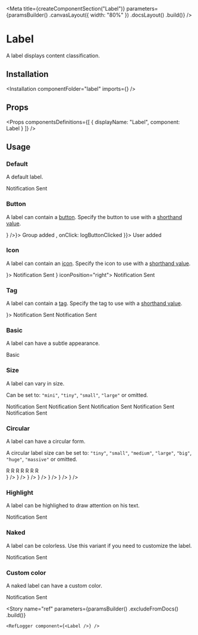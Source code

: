 
<Meta
    title={createComponentSection("Label")}
    parameters={paramsBuilder()
        .canvasLayout({ width: "80%" })
        .docsLayout(<ReactComponentsLayout semanticPath="/elements/label" />)
        .build()}
/>

# Label

A label displays content classification.

## Installation

<Installation componentFolder="label" imports={<Imports />} />

## Props

<HocWarning componentName="Label" semanticPath="/elements/label" />

<Props
    componentsDefinitions={[
        { displayName: "Label", component: Label }
    ]}
/>

## Usage

### Default

A default label.

<Preview>
    <Story name="default">
        <Label>Notification Sent</Label>
    </Story>
</Preview>

### Button

A label can contain a [button](?path=/docs/components-button--default-story). Specify the button to use with a [shorthand value](?path=/docs/getting-started-shorthand-props--page).

<Preview>
    <Story name="button">
        <div className="flex items-space-between">
            <Label button={<Button icon={<CloseIcon />} />}>
                Group added
            </Label>
            <Label button={{ icon: <CloseIcon />, onClick: logButtonClicked }}>
                User added
            </Label>
        </div>
    </Story>
</Preview>

### Icon

A label can contain an [icon](?path=/docs/materials-icons--page). Specify the icon to use with a [shorthand value](?path=/docs/getting-started-shorthand-props--page).

<Preview>
    <Story name="icon">
        <div className="flex items-space-between">
            <Label icon={<CommunicationIcon />}>
                Notification Sent
            </Label>
            <Label icon={<MagnifierIcon />} iconPosition="right">
                Notification Sent
            </Label>
        </div>
    </Story>
</Preview>

### Tag

A label can contain a [tag](?path=/docs/components-label-tag--default-story). Specify the tag to use with a [shorthand value](?path=/docs/getting-started-shorthand-props--page).

<Preview>
    <Story name="tag">
        <div className="flex items-space-between">
            <Label tag={<Tag className="bg-primary-500" />}>
                Notification Sent
            </Label>
            <Label tag={{ className: "bg-sunray-500" }}>
                Notification Sent
            </Label>
        </div>
    </Story>
</Preview>

### Basic

A label can have a subtle appearance.

<Preview>
    <Story name="basic">
        <Label basic>Basic</Label>
    </Story>
</Preview>

### Size

A label can vary in size.

Can be set to: `"mini"`, `"tiny"`, `"small"`, `"large"` or omitted.

<Preview>
    <Story name="size">
        <div className="flex items-end items-space-between">
            <Label size="mini">Notification Sent</Label>
            <Label size="tiny">Notification Sent</Label>
            <Label size="small">Notification Sent</Label>
            <Label>Notification Sent</Label>
            <Label size="large">Notification Sent</Label>
        </div>
    </Story>
</Preview>

### Circular

A label can have a circular form.

A circular label size can be set to: `"tiny"`, `"small"`, `"medium"`, `"large"`, `"big"`, `"huge"`, `"massive"` or omitted.

<Preview>
    <Story name="circular">
        <div className="flex">
            <div className="flex items-end items-space-between mr4">
                <Label circular size="tiny">R</Label>
                <Label circular size="small">R</Label>
                <Label circular>R</Label>
                <Label circular size="large">R</Label>
                <Label circular size="big">R</Label>
                <Label circular size="huge">R</Label>
                <Label circular size="massive">R</Label>
            </div>
            <div className="flex items-end items-space-between">
                <Label circular size="tiny" icon={<CommunicationIcon />} />
                <Label circular size="small" icon={<CommunicationIcon />} />
                <Label circular icon={<CommunicationIcon />} />
                <Label circular size="large" icon={<CommunicationIcon />} />
                <Label circular size="big" icon={<CommunicationIcon />} />
                <Label circular size="huge" icon={<CommunicationIcon />} />
                <Label circular size="massive" icon={<CommunicationIcon />} />
            </div>
        </div>
    </Story>
</Preview>

### Highlight

A label can be highlighed to draw attention on his text.

<Preview>
    <Story name="highlight">
        <Label highlight>Notification Sent</Label>
    </Story>
</Preview>

### Naked

A label can be colorless. Use this variant if you need to customize the label.

<Preview>
    <Story name="naked">
        <Label naked>Notification Sent</Label>
    </Story>
</Preview>

### Custom color

A naked label can have a custom color.

<Preview>
    <Story name="custom-color">
        <Label
            naked
            style={{
                backgroundColor: "#FFF6E7",
                color: "var(--marine-500)",
                border: "1px solid #FEE9C3"
            }}
        >
            Notification Sent
        </Label>
    </Story>
</Preview>

<Story
    name="ref"
    parameters={paramsBuilder()
        .excludeFromDocs()
        .build()}
>
    <RefLogger component={<Label />} />
</Story>



